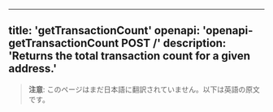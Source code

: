 <!-- AUTO-GENERATED-CONTENT:START (ENGLISH-COPY) -->
---
title: 'getTransactionCount'
openapi: 'openapi-getTransactionCount POST /'
description: 'Returns the total transaction count for a given address.'
---

> **注意**: このページはまだ日本語に翻訳されていません。以下は英語の原文です。
